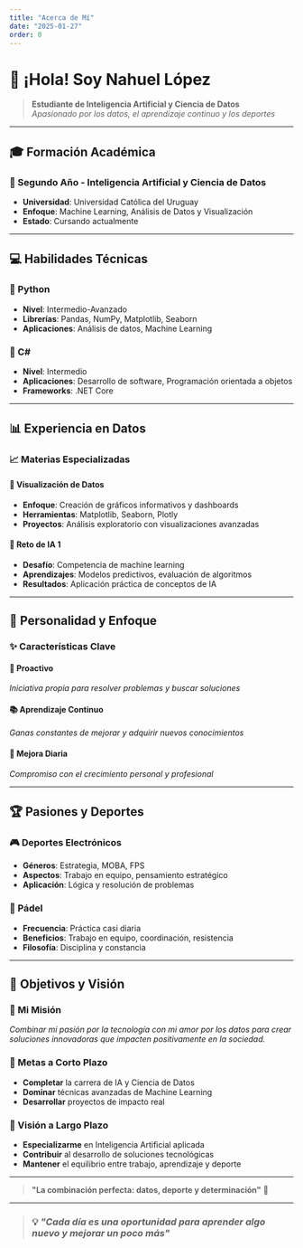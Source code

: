 ```yaml
---
title: "Acerca de Mí"
date: "2025-01-27"
order: 0
---
```


# 👋 ¡Hola! Soy Nahuel López

> **Estudiante de Inteligencia Artificial y Ciencia de Datos**  
> *Apasionado por los datos, el aprendizaje continuo y los deportes*

---

## 🎓 Formación Académica

### 🧠 Segundo Año - Inteligencia Artificial y Ciencia de Datos
- **Universidad**: Universidad Católica del Uruguay
- **Enfoque**: Machine Learning, Análisis de Datos y Visualización
- **Estado**: Cursando actualmente

---

## 💻 Habilidades Técnicas

### 🐍 Python
- **Nivel**: Intermedio-Avanzado
- **Librerías**: Pandas, NumPy, Matplotlib, Seaborn
- **Aplicaciones**: Análisis de datos, Machine Learning

### 🔷 C#
- **Nivel**: Intermedio
- **Aplicaciones**: Desarrollo de software, Programación orientada a objetos
- **Frameworks**: .NET Core

---

## 📊 Experiencia en Datos

### 📈 Materias Especializadas

#### 🎨 Visualización de Datos
- **Enfoque**: Creación de gráficos informativos y dashboards
- **Herramientas**: Matplotlib, Seaborn, Plotly
- **Proyectos**: Análisis exploratorio con visualizaciones avanzadas

#### 🤖 Reto de IA 1
- **Desafío**: Competencia de machine learning
- **Aprendizajes**: Modelos predictivos, evaluación de algoritmos
- **Resultados**: Aplicación práctica de conceptos de IA

---

## 🚀 Personalidad y Enfoque

### ✨ Características Clave

#### 🎯 Proactivo
*Iniciativa propia para resolver problemas y buscar soluciones*

#### 📚 Aprendizaje Continuo
*Ganas constantes de mejorar y adquirir nuevos conocimientos*

#### 🔄 Mejora Diaria
*Compromiso con el crecimiento personal y profesional*

---

## 🏆 Pasiones y Deportes

### 🎮 Deportes Electrónicos
- **Géneros**: Estrategia, MOBA, FPS
- **Aspectos**: Trabajo en equipo, pensamiento estratégico
- **Aplicación**: Lógica y resolución de problemas

### 🏓 Pádel
- **Frecuencia**: Práctica casi diaria
- **Beneficios**: Trabajo en equipo, coordinación, resistencia
- **Filosofía**: Disciplina y constancia

---

## 🎯 Objetivos y Visión

### 🌟 Mi Misión
*Combinar mi pasión por la tecnología con mi amor por los datos para crear soluciones innovadoras que impacten positivamente en la sociedad.*

### 🎯 Metas a Corto Plazo
- **Completar** la carrera de IA y Ciencia de Datos
- **Dominar** técnicas avanzadas de Machine Learning
- **Desarrollar** proyectos de impacto real

### 🚀 Visión a Largo Plazo
- **Especializarme** en Inteligencia Artificial aplicada
- **Contribuir** al desarrollo de soluciones tecnológicas
- **Mantener** el equilibrio entre trabajo, aprendizaje y deporte

---


> **"La combinación perfecta: datos, deporte y determinación"** 🎯

---

> ### 💡 *"Cada día es una oportunidad para aprender algo nuevo y mejorar un poco más"*